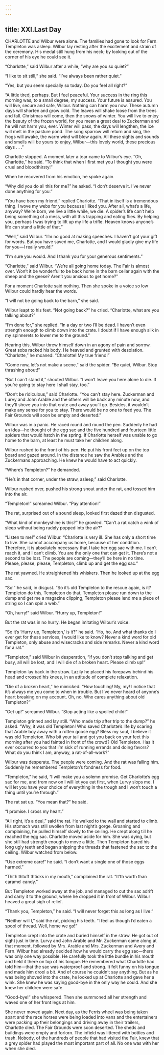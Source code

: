 ```yaml
---
---
---
```

title: XXI.Last Day
---

CHARLOTTE and Wilbur were alone. The families had gone to look for Fern. Templeton was asleep. Wilbur lay resting after the excitement and strain of the ceremony. His medal still hung from his neck; by looking out of the corner of his eye he could see it.

“Charlotte,” said Wilbur after a while, “why are you so quiet?”

“I like to sit still,” she said. “I’ve always been rather quiet.”

“Yes, but you seem specially so today. Do you feel all right?”

“A little tired, perhaps. But I feel peaceful. Your success in the ring this morning was, to a small degree, my success. Your future is assured. You will live, secure and safe, Wilbur. Nothing can harm you now. These autumn days will shorten and grow cold. The leaves will shake loose from the trees and fall. Christmas will come, then the snows of winter. You will live to enjoy the beauty of the frozen world, for you mean a great deal to Zuckerman and he will not harm you, ever. Winter will pass, the days will lengthen, the ice will melt in the pasture pond. The song sparrow will return and sing, the frogs will awake, the warm wind will blow again. All these sights and sounds and smells will be yours to enjoy, Wilbur—this lovely world, these precious days . . .”

Charlotte stopped. A moment later a tear came to Wilbur’s eye. “Oh, Charlotte,” he said. “To think that when I first met you I thought you were cruel and bloodthirsty!”

When he recovered from his emotion, he spoke again.

“Why did you do all this for me?” he asked. “I don’t deserve it. I’ve never done anything for you.”

“You have been my friend,” replied Charlotte. “That in itself is a tremendous thing. I wove my webs for you because I liked you. After all, what’s a life, anyway? We’re born, we live a little while, we die. A spider’s life can’t help being something of a mess, with all this trapping and eating flies. By helping you, perhaps I was trying to lift up my life a trifle. Heaven knows anyone’s life can stand a little of that.”

“Well,” said Wilbur. “I’m no good at making speeches. I haven’t got your gift for words. But you have saved me, Charlotte, and I would gladly give my life for you—I really would.”

“I’m sure you would. And I thank you for your generous sentiments.”

“Charlotte,” said Wilbur. “We’re all going home today. The Fair is almost over. Won’t it be wonderful to be back home in the barn cellar again with the sheep and the geese? Aren’t you anxious to get home?”

For a moment Charlotte said nothing. Then she spoke in a voice so low Wilbur could hardly hear the words.

“I will not be going back to the barn,” she said.

Wilbur leapt to his feet. “Not going back?” he cried. “Charlotte, what are you talking about?”

“I’m done for,” she replied. “In a day or two I’ll be dead. I haven’t even strength enough to climb down into the crate. I doubt if I have enough silk in my spinnerets to lower me to the ground.”

Hearing this, Wilbur threw himself down in an agony of pain and sorrow. Great sobs racked his body. He heaved and grunted with desolation. “Charlotte,” he moaned. “Charlotte! My true friend!”

“Come now, let’s not make a scene,” said the spider. “Be quiet, Wilbur. Stop thrashing about!”

“But I can’t stand it,” shouted Wilbur. “I won’t leave you here alone to die. If you’re going to stay here I shall stay, too.”

“Don’t be ridiculous,” said Charlotte. “You can’t stay here. Zuckerman and Lurvy and John Arable and the others will be back any minute now, and they’ll shove you into that crate and away you’ll go. Besides, it wouldn’t make any sense for you to stay. There would be no one to feed you. The Fair Grounds will soon be empty and deserted.”

Wilbur was in a panic. He raced round and round the pen. Suddenly he had an idea—he thought of the egg sac and the five hundred and fourteen little spiders that would hatch in the spring. If Charlotte herself was unable to go home to the barn, at least he must take her children along.

Wilbur rushed to the front of his pen. He put his front feet up on the top board and gazed around. In the distance he saw the Arables and the Zuckermans approaching. He knew he would have to act quickly.

“Where’s Templeton?” he demanded.

“He’s in that corner, under the straw, asleep,” said Charlotte.

Wilbur rushed over, pushed his strong snout under the rat, and tossed him into the air.

“Templeton!” screamed Wilbur. “Pay attention!”

The rat, surprised out of a sound sleep, looked first dazed then disgusted.

“What kind of monkeyshine is this?” he growled. “Can’t a rat catch a wink of sleep without being rudely popped into the air?”

“Listen to me!” cried Wilbur. “Charlotte is very ill. She has only a short time to live. She cannot accompany us home, because of her condition. Therefore, it is absolutely necessary that I take her egg sac with me. I can’t reach it, and I can’t climb. You are the only one that can get it. There’s not a second to be lost. The people are coming—they’ll be here in no time. Please, please, please, Templeton, climb up and get the egg sac.”

The rat yawned. He straightened his whiskers. Then he looked up at the egg sac.

“So!” he said, in disgust. “So it’s old Templeton to the rescue again, is it? Templeton do this, Templeton do that, Templeton please run down to the dump and get me a magazine clipping, Templeton please lend me a piece of string so I can spin a web.”

“Oh, hurry!” said Wilbur. “Hurry up, Templeton!”

But the rat was in no hurry. He began imitating Wilbur’s voice.

“So it’s ‘Hurry up, Templeton,’ is it?” he said. “Ho, ho. And what thanks do I ever get for these services, I would like to know? Never a kind word for old Templeton, only abuse and wisecracks and side remarks. Never a kind word for a rat.”

“Templeton,” said Wilbur in desperation, “if you don’t stop talking and get busy, all will be lost, and I will die of a broken heart. Please climb up!”

Templeton lay back in the straw. Lazily he placed his forepaws behind his head and crossed his knees, in an attitude of complete relaxation.

“Die of a broken heart,” he mimicked. “How touching! My, my! I notice that it’s always me you come to when in trouble. But I’ve never heard of anyone’s heart breaking on my account. Oh, no. Who cares anything about old Templeton?”

“Get up!” screamed Wilbur. “Stop acting like a spoiled child!”

Templeton grinned and lay still. “Who made trip after trip to the dump?” he asked. “Why, it was old Templeton! Who saved Charlotte’s life by scaring that Arable boy away with a rotten goose egg? Bless my soul, I believe it was old Templeton. Who bit your tail and got you back on your feet this morning after you had fainted in front of the crowd? Old Templeton. Has it ever occurred to you that I’m sick of running errands and doing favors? What do you think I am, anyway, a rat-of-all-work?”

Wilbur was desperate. The people were coming. And the rat was failing him. Suddenly he remembered Templeton’s fondness for food.

“Templeton,” he said, “I will make you a solemn promise. Get Charlotte’s egg sac for me, and from now on I will let you eat first, when Lurvy slops me. I will let you have your choice of everything in the trough and I won’t touch a thing until you’re through.”

The rat sat up. “You mean that?” he said.

“I promise. I cross my heart.”

“All right, it’s a deal,” said the rat. He walked to the wall and started to climb. His stomach was still swollen from last night’s gorge. Groaning and complaining, he pulled himself slowly to the ceiling. He crept along till he reached the egg sac. Charlotte moved aside for him. She was dying, but she still had strength enough to move a little. Then Templeton bared his long ugly teeth and began snipping the threads that fastened the sac to the ceiling. Wilbur watched from below.



“Use extreme care!” he said. “I don’t want a single one of those eggs harmed.”

“Thith thtuff thticks in my mouth,” complained the rat. “It’th worth than caramel candy.”

But Templeton worked away at the job, and managed to cut the sac adrift and carry it to the ground, where he dropped it in front of Wilbur. Wilbur heaved a great sigh of relief.

“Thank you, Templeton,” he said. “I will never forget this as long as I live.”

“Neither will I,” said the rat, picking his teeth. “I feel as though I’d eaten a spool of thread. Well, home we go!”

Templeton crept into the crate and buried himself in the straw. He got out of sight just in time. Lurvy and John Arable and Mr. Zuckerman came along at that moment, followed by Mrs. Arable and Mrs. Zuckerman and Avery and Fern. Wilbur had already decided how he would carry the egg sac—there was only one way possible. He carefully took the little bundle in his mouth and held it there on top of his tongue. He remembered what Charlotte had told him—that the sac was waterproof and strong. It felt funny on his tongue and made him drool a bit. And of course he couldn’t say anything. But as he was being shoved into the crate, he looked up at Charlotte and gave her a wink. She knew he was saying good-bye in the only way he could. And she knew her children were safe.

“Good-bye!” she whispered. Then she summoned all her strength and waved one of her front legs at him.

She never moved again. Next day, as the Ferris wheel was being taken apart and the race horses were being loaded into vans and the entertainers were packing up their belongings and driving away in their trailers, Charlotte died. The Fair Grounds were soon deserted. The sheds and buildings were empty and forlorn. The infield was littered with bottles and trash. Nobody, of the hundreds of people that had visited the Fair, knew that a grey spider had played the most important part of all. No one was with her when she died.